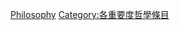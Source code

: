 {{Emptycat}}
{{Articles by Importance|topic=哲學|project=哲學|format=toc}}

[[Category:高重要度條目|Philosophy]]
[[Category:各重要度哲學條目‎|Category:各重要度哲學條目‎]]